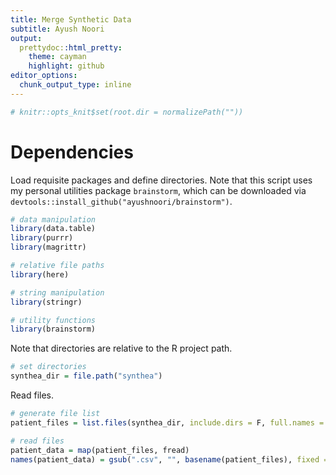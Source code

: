 ```yaml
---
title: Merge Synthetic Data
subtitle: Ayush Noori
output:
  prettydoc::html_pretty:
    theme: cayman
    highlight: github
editor_options: 
  chunk_output_type: inline
---
```


```r
# knitr::opts_knit$set(root.dir = normalizePath(""))
```

# Dependencies

Load requisite packages and define directories. Note that this script uses my personal utilities package `brainstorm`, which can be downloaded via `devtools::install_github("ayushnoori/brainstorm")`.

```r

# data manipulation
library(data.table)
library(purrr)
library(magrittr)

# relative file paths
library(here)

# string manipulation
library(stringr)

# utility functions
library(brainstorm)

```

Note that directories are relative to the R project path.

```r

# set directories
synthea_dir = file.path("synthea")

```

Read files.

```r

# generate file list
patient_files = list.files(synthea_dir, include.dirs = F, full.names = T, pattern = ".csv")

# read files
patient_data = map(patient_files, fread)
names(patient_data) = gsub(".csv", "", basename(patient_files), fixed = T)

```
